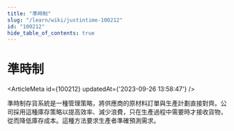 ```yaml
---
title: "準時制"
slug: "/learn/wiki/justintime-100212"
id: "100212"
hide_table_of_contents: true
---
```



# 準時制

<ArticleMeta id={100212} updatedAt={'2023-09-26 13:58:47'} />
<div className='border-solid border-b border-t-0 my-4 border-[var(--ifm-color-gray-300)]' />

準時制存貨系統是一種管理策略，將供應商的原材料訂單與生產計劃直接對齊。公司採用這種庫存策略以提高效率、減少浪費，只在生產過程中需要時才接收貨物，從而降低庫存成本。這種方法要求生產者準確預測需求。
